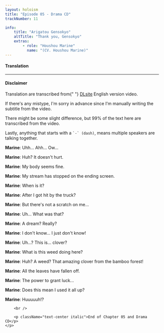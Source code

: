 ```yaml
---
layout: holoism
title: "Episode 05 - Drama CD"
trackNumber: 11

info:
    title: "Arigatou Gensokyo"
    altTitle: "Thank you, Gensokyo"
    extras:
        - role: "Houshou Marine"
          name: "(CV. Houshou Marine)"
---
```


<div className="mt-4" id="tl-transcript">
    <h4 className="text-lg font-semibold py-2">Translation</h4>
    <hr className="border-gray-500" />
    <div className="alert alert-warning" id="disclaimer-box" role="alert">
        <h4 className="text-center text-xl font-semibold text-inherit py-2">Disclaimer</h4>
        <p className="text-center">
            <p>
                Translation are transcribed from{" "}
                <a href="https://www.dlsite.com/eng/work/=/product_id/RE295773.html">DLsite</a> English
                version video.
            </p>
            <p>
                If there's any mistype, I'm sorry in advance since I'm manually writing the subtitle from the
                video.
            </p>
            <p>
                There might be some slight difference, but 99% of the text here are transcribed from the
                video.
            </p>
            <p>
                Lastly, anything that starts with a <code>`-` (dash)</code>, means multiple speakers are
                talking together.
            </p>
        </p>
    </div>
    <p id="transcript">
        <p><b class="sp-marine">Marine</b>: Uhh... Ahh... Ow...</p>
        <p><b class="sp-marine">Marine</b>: Huh? It doesn't hurt.</p>
        <p><b class="sp-marine">Marine</b>: My body seems fine.</p>
        <p><b class="sp-marine">Marine</b>: My stream has stopped on the ending screen.</p>
        <p><b class="sp-marine">Marine</b>: When is it?</p>
        <p><b class="sp-marine">Marine</b>: After I got hit by the truck?</p>
        <p><b class="sp-marine">Marine</b>: But there's not a scratch on me...</p>
        <p><b class="sp-marine">Marine</b>: Uh... What was that?</p>
        <p><b class="sp-marine">Marine</b>: A dream? Really?</p>
        <p><b class="sp-marine">Marine</b>: I don't know... I just don't know!</p>
        <p><b class="sp-marine">Marine</b>: Uh...? This is... clover?</p>
        <p><b class="sp-marine">Marine</b>: What is this weed doing here?</p>
        <p><b class="sp-marine">Marine</b>: Huh? A weed? That amazing clover from the bamboo forest!</p>
        <p><b class="sp-marine">Marine</b>: All the leaves have fallen off.</p>
        <p><b class="sp-marine">Marine</b>: The power to grant luck...</p>
        <p><b class="sp-marine">Marine</b>: Does this mean I used it all up?</p>
        <p><b class="sp-marine">Marine</b>: Huuuuuh!?</p>

        <br />

        <p className="text-center italic">End of Chapter 05 and Drama CD</p>
    </p>

</div>

